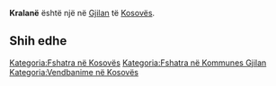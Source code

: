 {{Fshat në 
 | Emri                = Kralanë
 | EmriAlt                = 
 | NAME_SHORT_FORM=      
 | NAME_GENERIC=      
 | NAME_SORT_NAME_RO=      KRALANE
 | FULL_NAME_RO = Kralanë
 | FULL_NAME_ND_RO=Kralane
 | SORT_NAME_RG=KRALANE
 | FULL_NAME_RG=Kralanë
 | FULL_NAME_ND_RG=Kralane
 | SRP_NAME_SHORT_FORM=      
 | SRP_NAME_GENERIC=      
 | SRP_NAME_SORT_NAME_RO=      
 | SRP_FULL_NAME_RO = 
 | SRP_FULL_NAME_ND_RO=
 | SRP_SORT_NAME_RG=
 | SRP_FULL_NAME_RG=
 | SRP_FULL_NAME_ND_RG=
 | Emri (Rasa dhanore) = 
 | Figura              = 
 | Shteti              = Kosovo
 | Komuna              = Gjilan
 | Kodi postar         = 
 | Sipërfaqja          = 

 | Popullsia           = 

 | Regj. i popullsisë  = 
 | Dend. e popullsisë  = 
 | Faqja zyrtare       = 
 <!--- Koordinatat ----> 
 | Gjerësia            = 42.523333
 | Gjatësia            = 20.513333
 | Lartësia            = 
}}
'''Kralanë''' është një [[]] në [[Gjilan]] të [[Kosovës]].

<!-- == Gjeografia == -->
<!-- == Historia == -->
<!-- == Demografia == -->
== Shih edhe ==
{{Komuna Gjilan}}
{{Kosovo-Administrata-Cung}}

[[Kategoria:Fshatra në Kosovës]]
[[Kategoria:Fshatra në Kommunes Gjilan]]
[[Kategoria:Vendbanime në Kosovës]]